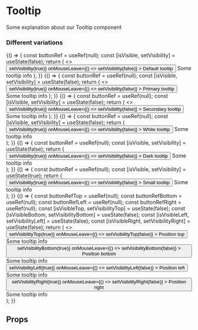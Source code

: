 


<Meta title="Tooltip" component={Tooltip} />

# Tooltip

Some explanation about our Tooltip component

### Different variations

<Preview isColumn>
	<Story name="Default">
		{() => {
			const buttonRef = useRef(null);
			const [isVisible, setVisibility] = useState(false);
			return (
				<>
					<button
						ref={buttonRef}
						onMouseEnter={() => setVisibility(true)}
						onMouseLeave={() => setVisibility(false)}
					>
						Default tooltip
					</button>
					<Tooltip isVisible={isVisible} targetRef={buttonRef}> Some tooltip info </Tooltip>
				</>
			);
		}}
	</Story>
	<Story name="Primary">
		{() => {
			const buttonRef = useRef(null);
			const [isVisible, setVisibility] = useState(false);
			return (
				<>
					<button
						ref={buttonRef}
						onMouseEnter={() => setVisibility(true)}
						onMouseLeave={() => setVisibility(false)}
					>
						Primary tooltip
					</button>
					<Tooltip type={TooltipTypeMap.PRIMARY} isVisible={isVisible} targetRef={buttonRef}> Some tooltip info </Tooltip>
				</>
			);
		}}
	</Story>
	<Story name="Secondary">
		{() => {
			const buttonRef = useRef(null);
			const [isVisible, setVisibility] = useState(false);
			return (
				<>
					<button
						ref={buttonRef}
						onMouseEnter={() => setVisibility(true)}
						onMouseLeave={() => setVisibility(false)}
					>
						Secondary tooltip
					</button>
					<Tooltip type={TooltipTypeMap.SECONDARY}  isVisible={isVisible} targetRef={buttonRef}> Some tooltip info </Tooltip>
				</>
			);
		}}
	</Story>
	<Story name="White">
		{() => {
			const buttonRef = useRef(null);
			const [isVisible, setVisibility] = useState(false);
			return (
				<div style={{marginLeft: "200px", marginTop: "500px"}} className="u-margin-top-lg">
					<button
						ref={buttonRef}
						onMouseEnter={() => setVisibility(true)}
						onMouseLeave={() => setVisibility(false)}
					>
						White tooltip
					</button>
					<Tooltip placement="bottom-end" type={TooltipTypeMap.WHITE} isVisible={true} targetRef={buttonRef}> Some tooltip info </Tooltip>
				</div>
			);
		}}
	</Story>
	<Story name="Dark">
		{() => {
			const buttonRef = useRef(null);
			const [isVisible, setVisibility] = useState(false);
			return (
				<div style={{marginLeft: "200px", marginTop: "500px"}} className="u-margin-top-lg">
					<button
						ref={buttonRef}
						onMouseEnter={() => setVisibility(true)}
						onMouseLeave={() => setVisibility(false)}
					>
						Dark tooltip
					</button>
					<Tooltip placement="bottom-end" type={TooltipTypeMap.DARK} isVisible={true} targetRef={buttonRef}> Some tooltip info </Tooltip>
				</div>
			);
		}}
	</Story>
	<Story name="Small">
		{() => {
			const buttonRef = useRef(null);
			const [isVisible, setVisibility] = useState(true);
			return (
				<div className="u-margin-top-lg u-margin-left-lg">
					<button
						ref={buttonRef}
						onMouseEnter={() => setVisibility(true)}
						onMouseLeave={() => setVisibility(false)}
					>
						Small tooltip
					</button>
					<Tooltip size={TooltipSizeMap.SMALL} type={TooltipTypeMap.DARK} isVisible={isVisible} targetRef={buttonRef}> Some tooltip info </Tooltip>
				</div>
			);
		}}
	</Story>
	<Story name="Tooltip placement">
		{() => {
			const buttonRefTop = useRef(null);
			const buttonRefBottom = useRef(null);
			const buttonRefLeft = useRef(null);
			const buttonRefRight = useRef(null);
			const [isVisibleTop, setVisibilityTop] = useState(false);
			const [isVisibleBottom, setVisibilityBottom] = useState(false);
			const [isVisibleLeft, setVisibilityLeft] = useState(false);
			const [isVisibleRight, setVisibilityRight] = useState(false);
			return (
				<>
					<div className="u-margin-top-lg">
						<button
							ref={buttonRefTop}
							onMouseEnter={() => setVisibilityTop(true)}
							onMouseLeave={() => setVisibilityTop(false)}
						>
							Position top
						</button>
						<Tooltip placement="top" isVisible={isVisibleTop} targetRef={buttonRefTop}> Some tooltip info </Tooltip>
					</div>
					<div className="u-margin-top-lg">
						<button
							ref={buttonRefBottom}
							onMouseEnter={() => setVisibilityBottom(true)}
							onMouseLeave={() => setVisibilityBottom(false)}
						>
							Position bottom
						</button>
						<Tooltip placement="bottom" isVisible={isVisibleBottom} targetRef={buttonRefBottom}> Some tooltip info </Tooltip>
					</div>
					<div style={{marginLeft: "200px"}} className="u-margin-top-lg">
						<button
							ref={buttonRefLeft}
							onMouseEnter={() => setVisibilityLeft(true)}
							onMouseLeave={() => setVisibilityLeft(false)}
						>
							Position left
						</button>
						<Tooltip placement="left" isVisible={isVisibleLeft} targetRef={buttonRefLeft}> Some tooltip info </Tooltip>
					</div>
					<div className="u-margin-top-lg">
						<button
							ref={buttonRefRight}
							onMouseEnter={() => setVisibilityRight(true)}
							onMouseLeave={() => setVisibilityRight(false)}
						>
							Position right
						</button>
						<Tooltip placement="right" isVisible={isVisibleRight} targetRef={buttonRefRight}> Some tooltip info </Tooltip>
					</div>
				</>
			);
		}}
	</Story>
</Preview>

## Props

<Props of={Tooltip} />
